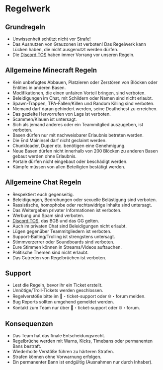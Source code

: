 # Regelwerk

## Grundregeln
- Unwissenheit schützt nicht vor Strafe!
- Das Ausnutzen von Grauzonen ist verboten! Das Regelwerk kann Lücken haben, die nicht ausgenutzt werden dürfen.
- Die [Discord TOS](https://discord.com/terms) haben immer Vorrang vor unseren Regeln.

## Allgemeine Minecraft Regeln
- Kein unbefugtes Abbauen, Platzieren oder Zerstören von Blöcken oder Entities in anderen Basen.
- Modifikationen, die einen unfairen Vorteil bringen, sind verboten.
- Beleidigungen im Chat, mit Schildern oder Namen sind nicht erlaubt.
- Spawn-Trappen, TPA-Fallen/Killen und Random Killing sind verboten.
- Niemand darf daran gehindert werden, seine Deathchest zu erreichen.
- Das gezielte Hervorrufen von Lags ist verboten.
- Scammen/Klauen ist untersagt.
- Sich als jemand anderes oder ein Teammitglied auszugeben, ist verboten.
- Basen dürfen nur mit nachweisbarer Erlaubnis betreten werden.
- Die End Maininsel darf nicht geclaimt werden.
- Chunkloader, Duper etc. benötigen eine Genehmigung.
- Neue Basen dürfen nicht innerhalb von 200 Blöcken zu anderen Basen gebaut werden ohne Erlaubnis.
- Portale dürfen nicht eingebaut oder beschädigt werden.
- Kämpfe müssen von allen Beteiligten bestätigt werden.

## Allgemeine Chat Regeln
- Respektiert euch gegenseitig.
- Beleidigungen, Bedrohungen oder sexuelle Belästigung sind verboten.
- Rassistische, homophobe oder rechtswidrige Inhalte sind untersagt.
- Das Weitergeben privater Informationen ist verboten.
- Werbung und Spam sind verboten.
- [Discord TOS](https://discord.com/guidelines), das BGB und das GG gelten.
- Auch im privaten Chat sind Beleidigungen nicht erlaubt.
- Lügen gegenüber Teammitgliedern ist verboten.
- Support-Baiting/Trolling ist strengstens untersagt.
- Stimmverzerrer oder Soundboards sind verboten.
- Eure Stimmen können in Streams/Videos auftauchen.
- Politische Themen sind nicht erlaubt.
- Das Gutreden von Regelbrüchen ist verboten.

## Support
- Lest die Regeln, bevor ihr ein Ticket erstellt.
- Unnötige/Troll-Tickets werden geschlossen.
- Regelverstöße bitte im 🎫・ticket-support oder 🌐・forum melden.
- Bug Reports sollten umgehend gemeldet werden.
- Kontakt zum Team nur über 🎫・ticket-support oder 🌐・forum.

## Konsequenzen
- Das Team hat das finale Entscheidungsrecht.
- Regelbrüche werden mit Warns, Kicks, Timebans oder permanenten Bans bestraft.
- Wiederholte Verstöße führen zu härteren Strafen.
- Strafen können ohne Vorwarnung erfolgen.
- Ein permanenter Bann ist endgültig (Ausnahmen nur durch Inhaber).

